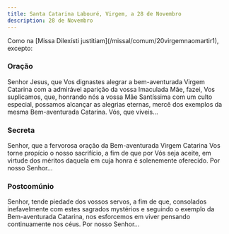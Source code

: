 ```yaml
---
title: Santa Catarina Labouré, Virgem, a 28 de Novembro
description: 28 de Novembro
---
```


<aside>
  Como na [Missa Dilexísti justitiam](/missal/comum/20virgemnaomartir1),
  excepto:
</aside>

### Oração

Senhor Jesus, que Vos dignastes alegrar a bem-aventurada Virgem Catarina com a admirável aparição da vossa Imaculada Mãe, fazei, Vos suplicamos, que, honrando nós a vossa Mãe Santíssima com um culto especial, possamos alcançar as alegrias eternas, mercê dos exemplos da mesma Bem-aventurada Catarina. Vós, que viveis...

### Secreta

Senhor, que a fervorosa oração da Bem-aventurada Virgem Catarina Vos torne propício o nosso sacrifício, a fim de que por Vós seja aceite, em virtude dos méritos daquela em cuja honra é solenemente oferecido. Por nosso Senhor...

### Postcomúnio

Senhor, tende piedade dos vossos servos, a fim de que, consolados inefavelmente com estes sagrados mystérios e seguindo o exemplo da Bem-aventurada Catarina, nos esforcemos em viver pensando continuamente nos céus. Por nosso Senhor...
